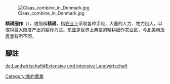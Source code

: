 {{noteTA
|T=zh:精耕细作;zh-cn:精耕细作;zh-tw:集約農業;zh-hk:密集農業;}}

{{農業和農學}}

{{各地中文名
|tw= 集約式農業、集約農業<ref>{{cite web|title=環境詞彙|publisher=行政院[[行政院環境保護署|環保署]]|url=http://edw.epa.gov.tw/docGEMET.aspx?WID=4607|accessdate=2010-03-15|deadurl=yes|archiveurl=https://web.archive.org/web/20131227064120/http://edw.epa.gov.tw/docGEMET.aspx?WID=4607|archivedate=2013-12-27}}</ref>
|cn= 精耕细作
|hk= 密集農業
|sg=
|mo=
}}

[[File:Claas_combine_in_Denmark.jpg|thumb]]

'''精耕细作'''（{{lang-en|intensive farming}}），或簡稱'''精耕'''，指[[农业|农业]]上采取各种手段，大量的人力、物力投入，以取得最大限度产出的[[耕作|耕作]]方式。[[东亚|东亚]]是世界上典型的精耕细作农业区，与[[北美|北美]][[粗放農業|粗放農業]]有所不同。

== 腳註 ==
<div class="references-small">
<references />
</div>

{{stub|农业}}
{{農業}}
{{Authority control}}
[[Category:集約農業|Category:集約農業]]
[[de:Landwirtschaft#Extensive_und_intensive_Landwirtschaft|de:Landwirtschaft#Extensive und intensive Landwirtschaft]]